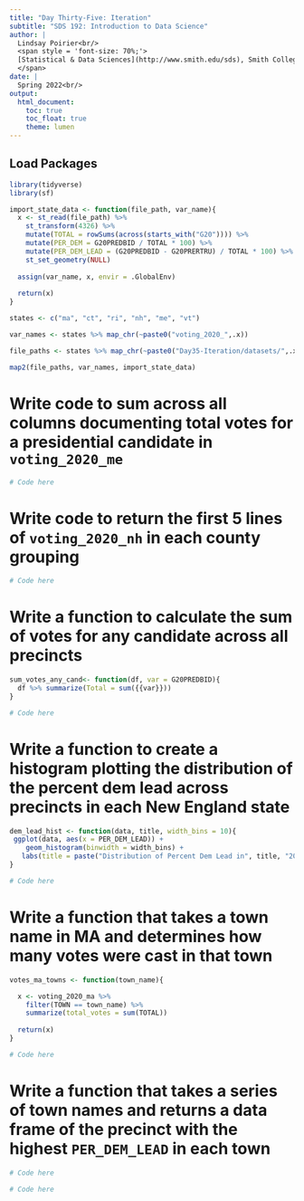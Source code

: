 ```yaml
---
title: "Day Thirty-Five: Iteration"
subtitle: "SDS 192: Introduction to Data Science"
author: |
  Lindsay Poirier<br/>
  <span style = 'font-size: 70%;'>
  [Statistical & Data Sciences](http://www.smith.edu/sds), Smith College<br/>
  </span>
date: |
  Spring 2022<br/>
output: 
  html_document:
    toc: true
    toc_float: true
    theme: lumen
---
```


## Load Packages

```r
library(tidyverse)
library(sf)
```

```r
import_state_data <- function(file_path, var_name){
  x <- st_read(file_path) %>%
    st_transform(4326) %>%
    mutate(TOTAL = rowSums(across(starts_with("G20")))) %>%
    mutate(PER_DEM = G20PREDBID / TOTAL * 100) %>%
    mutate(PER_DEM_LEAD = (G20PREDBID - G20PRERTRU) / TOTAL * 100) %>%
    st_set_geometry(NULL)
  
  assign(var_name, x, envir = .GlobalEnv)
  
  return(x)
}
```


```r
states <- c("ma", "ct", "ri", "nh", "me", "vt")

var_names <- states %>% map_chr(~paste0("voting_2020_",.x))

file_paths <- states %>% map_chr(~paste0("Day35-Iteration/datasets/",.x, "_2020.shp"))

map2(file_paths, var_names, import_state_data)
```

# Write code to sum across all columns documenting total votes for a presidential candidate in `voting_2020_me`

```r
# Code here
```

# Write code to return the first 5 lines of `voting_2020_nh` in each county grouping

```r
# Code here
```

# Write a function to calculate the sum of votes for any candidate across all precincts

```r
sum_votes_any_cand<- function(df, var = G20PREDBID){
  df %>% summarize(Total = sum({{var}}))
}
```

```r
# Code here
```

# Write a function to create a histogram plotting the distribution of the percent dem lead across precincts in each New England state

```r
dem_lead_hist <- function(data, title, width_bins = 10){
 ggplot(data, aes(x = PER_DEM_LEAD)) +
    geom_histogram(binwidth = width_bins) +
   labs(title = paste("Distribution of Percent Dem Lead in", title, "2020"))
}
```

```r
# Code here
```

# Write a function that takes a town name in MA and determines how many votes were cast in that town

```r
votes_ma_towns <- function(town_name){

  x <- voting_2020_ma %>%
    filter(TOWN == town_name) %>%
    summarize(total_votes = sum(TOTAL))
  
  return(x)
}
```

```r
# Code here
```

# Write a function that takes a series of town names and returns a data frame of the precinct with the highest `PER_DEM_LEAD` in each town

```r
# Code here
```

```r
# Code here
```
